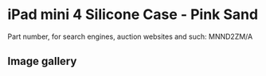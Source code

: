 
# iPad mini 4 Silicone Case - Pink Sand

Part number, for search engines, auction websites and such: MNND2ZM/A

## Image gallery

<div style={{ width: "768px" }}>
  <GalleryComponent
    images={[
      {
        original: "/everysource/MNND2.png",
        thumbnail: "/everypreview/MNND2.png",
      },
      {
        original: "/everysource/MNND2_AV1_GOLD.png",
        thumbnail: "/everypreview/MNND2_AV1_GOLD.png",
      },
      {
        original: "/everysource/MNND2_AV1_SILVER.png",
        thumbnail: "/everypreview/MNND2_AV1_SILVER.png",
      },
      {
        original: "/everysource/MNND2_AV1_SPACE_GRAY.png",
        thumbnail: "/everypreview/MNND2_AV1_SPACE_GRAY.png",
      },
      {
        original: "/everysource/MNND2_AV2.png",
        thumbnail: "/everypreview/MNND2_AV2.png",
      },
      {
        original: "/everysource/MNND2_AV3.png",
        thumbnail: "/everypreview/MNND2_AV3.png",
      },
      {
        original: "/everysource/MNND2_AV4.png",
        thumbnail: "/everypreview/MNND2_AV4.png",
      }
    ]}
  />
</div>